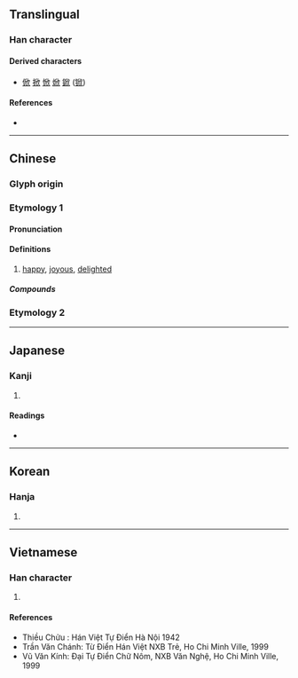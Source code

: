 {{also|忻}}
{{character info/new}}
==Translingual==

===Han character===
{{Han char|rn=76|rad=欠|as=04|sn=8|four=77282|canj=HLNO|ids=⿰斤欠}}

====Derived characters====
* [[俽]] [[掀]] [[惞]] [[焮]] [[鍁]] ([[锨]])

====References====
* {{Han ref|kx=0566.040|dkj=16008|dj=0954.160|hdz=32135.120|uh=6B23}}

----

==Chinese==
{{zh-forms}}

===Glyph origin===
{{Han etym}}

===Etymology 1===

====Pronunciation====
{{zh-pron
|m=xīn
|m-s=
|c=jan1
|c-t=
|g=
|h=pfs=hîm/hiûn
|j=
|md=
|mn=xm:hin/qz,tw,xm,zz:him/qz:herm
|mn_note=hin - literary; him/herm - vernacular
|mn-t=
|w=
|x=
|mc=y
|oc=y
|ma=
|cat=a
}}

====Definitions====
{{zh-hanzi}}

# [[happy]], [[joyous]], [[delighted]]

=====Compounds=====
{{zh-der|欣喜|欣慰|欣然|欣賞}}

===Etymology 2===
{{zh-see|鑫|ss}}

----

==Japanese==

===Kanji===
{{ja-kanji|grade=|rs=欠04}}

# {{defn|lang=ja|sort=欠04}}

====Readings====
* {{ja-readings
|goon=こん
|kanon=きん
|kanyoon=ごん
|kun=よろこ-ぶ, よろこ-び, よし, やすし
}}

----

==Korean==

===Hanja===
{{ko-hanja|hangeul=흔|eumhun=|rv=heun|mr=hŭn|y=hun}}

# {{defn|lang=ko|sort=欠04}}

----

==Vietnamese==

===Han character===
{{vi-hantu|rs=欠04|[[hân]], [[hơn]], [[hoen]], [[hớn]], [[hăng]]}}

# {{defn|lang=vi|sort=欠04}}

====References====
* Thiều Chửu : Hán Việt Tự Điển Hà Nội 1942
* Trần Văn Chánh: Từ Điển Hán Việt NXB Trẻ, Ho Chi Minh Ville, 1999
* Vũ Văn Kính: Đại Tự Điển Chữ Nôm, NXB Văn Nghệ, Ho Chi Minh Ville, 1999